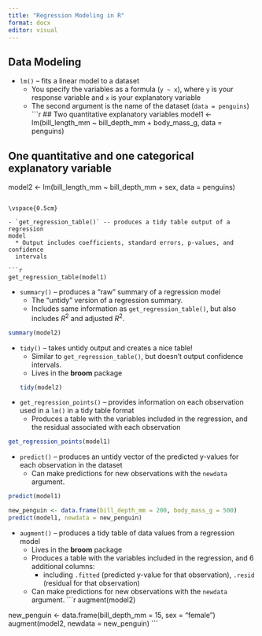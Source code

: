 ```yaml
---
title: "Regression Modeling in R"
format: docx
editor: visual
---
```



## Data Modeling 

- `lm()` -- fits a linear model to a dataset
  * You specify the variables as a formula (`y ~ x`), where `y` is your 
  response variable and `x` is your explanatory variable
  * The second argument is the name of the dataset (`data = penguins`)
```r
## Two quantitative explanatory variables
model1 <- lm(bill_length_mm ~ bill_depth_mm + body_mass_g, data = penguins)

## One quantitative and one categorical explanatory variable
model2 <- lm(bill_length_mm ~ bill_depth_mm + sex, data = penguins)
```
  
\vspace{0.5cm}

- `get_regression_table()` -- produces a tidy table output of a regression 
model
  * Output includes coefficients, standard errors, p-values, and confidence
  intervals
  
```r
get_regression_table(model1)
```

\vspace{0.5cm}

- `summary()` -- produces a "raw" summary of a regression model
  * The "untidy" version of a regression summary. 
  * Includes same information as `get_regression_table()`, but also includes
  $R^2$ and adjusted $R^2$. 

```r
summary(model2)
```

\newpage

- `tidy()` -- takes untidy output and creates a nice table! 
  * Similar to `get_regression_table()`, but doesn't output confidence intervals.
  * Lives in the **broom** package
```r
tidy(model2)
```

\vspace{0.5cm}

- `get_regression_points()` -- provides information on each observation used in
a `lm()` in a tidy table format
  * Produces a table with the variables included in the regression, and the 
  residual associated with each observation

```r
get_regression_points(model1)
```


\vspace{0.5cm}

- `predict()` -- produces an untidy vector of the predicted y-values for each
observation in the dataset
  * Can make predictions for new observations with the `newdata` argument. 
  
```r
predict(model1)

new_penguin <- data.frame(bill_depth_mm = 200, body_mass_g = 500)
predict(model1, newdata = new_penguin)
```

\vspace{0.5cm}

- `augment()` -- produces a tidy table of data values from a regression model
  * Lives in the **broom** package
  * Produces a table with the variables included in the regression, and 6 
  additional columns:
    + including `.fitted` (predicted y-value for that observation), `.resid`
    (residual for that observation)
  * Can make predictions for new observations with the `newdata` argument. 
```r
augment(model2)

new_penguin <- data.frame(bill_depth_mm = 15, sex = "female")
augment(model2, newdata = new_penguin)
```



